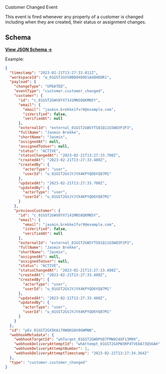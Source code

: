 Customer Changed Event

This event is fired whenever any property of a customer is changed including when they are created, their status or assignment changes.

## Schema

[**View JSON Schema →**](https://json-schema.app/view/%23/%23%2Fdefinitions%2FcustomerChangedPayload?url=https%3A%2F%2Fcore-api.uk.plain.com%2Fwebhooks%2Fschema.json)

Example:

```json
{
  "timestamp": "2023-02-21T13:27:33.811Z",
  "workspaceId": "w_01GST2GVS0BD0X09D1A4DHDDR1",
  "payload": {
    "changeType": "UPDATED",
    "eventType": "customer.customer_changed",
    "customer": {
      "id": "c_01GST2GWV8YX7141MNS8QKMN5Y",
      "email": {
        "email": "jasmin.brekke1fvr9@example.com",
        "isVerified": false,
        "verifiedAt": null
      },
      "externalId": "external_01GST2GWSYTS81Q11G5W83PJP3",
      "fullName": "Jasmin Brekke",
      "shortName": "Jasmin",
      "assignedAt": null,
      "assignedToUser": null,
      "status": "ACTIVE",
      "statusChangedAt": "2023-02-21T13:27:33.700Z",
      "createdAt": "2023-02-21T13:27:33.480Z",
      "createdBy": {
        "actorType": "user",
        "userId": "u_01GST2GVJYJYX4KPYQD6YQ87M1"
      },
      "updatedAt": "2023-02-21T13:27:33.700Z",
      "updatedBy": {
        "actorType": "user",
        "userId": "u_01GST2GVJYJYX4KPYQD6YQ87M1"
      }
    },
    "previousCustomer": {
      "id": "c_01GST2GWV8YX7141MNS8QKMN5Y",
      "email": {
        "email": "jasmin.brekke1fvr9@example.com",
        "isVerified": false,
        "verifiedAt": null
      },
      "externalId": "external_01GST2GWSYTS81Q11G5W83PJP3",
      "fullName": "Jasmin Brekke",
      "shortName": "Jasmin",
      "assignedAt": null,
      "assignedToUser": null,
      "status": "ACTIVE",
      "statusChangedAt": "2023-02-21T13:27:33.480Z",
      "createdAt": "2023-02-21T13:27:33.480Z",
      "createdBy": {
        "actorType": "user",
        "userId": "u_01GST2GVJYJYX4KPYQD6YQ87M1"
      },
      "updatedAt": "2023-02-21T13:27:33.480Z",
      "updatedBy": {
        "actorType": "user",
        "userId": "u_01GST2GVJYJYX4KPYQD6YQ87M1"
      }
    }
  },
  "id": "pEv_01GST2GX5KA170WQKG8V0GWMNN",
  "webhookMetadata": {
    "webhookTargetId": "whTarget_01GST2GW9PXD7FMW924XF13M99",
    "webhookDeliveryAttemptId": "whAttempt_01GST2GXPW3RP4TVE8A73Q56AH",
    "webhookDeliveryAttemptNumber": 1,
    "webhookDeliveryAttemptTimestamp": "2023-02-21T13:27:34.364Z"
  },
  "type": "customer.customer_changed"
}
```
